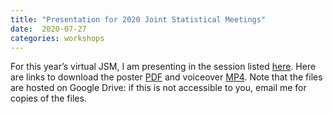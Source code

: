 ```yaml
---
title: "Presentation for 2020 Joint Statistical Meetings"
date:  2020-07-27
categories: workshops
---
```


For this year's virtual JSM, I am presenting in the session listed
[here](https://ww2.amstat.org/meetings/jsm/2020/onlineprogram/AbstractDetails.cfm?abstractid=309805).
Here are links to download the poster
[PDF](https://drive.google.com/uc?export=view&id=1m4NIMm0kfrVRwsfigFHJDSUqOkCEHObA)
and voiceover
[MP4](https://drive.google.com/uc?export=view&id=1keGcR_2ZJ87nFicBbrPnvPh6nyGsvOLk).
Note that the files are hosted on Google Drive: if this is not accessible to
you, email me for copies of the files.

